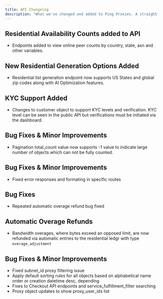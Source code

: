 ```yaml
---
title: API Changelog
description: "What we've changed and added to Ping Proxies. A straightforward timeline of our improvements."
---
```

<Update label="1.3.3">

  ## Residential Availability Counts added to API
    
  * Endpoints added to view online peer counts by country, state, asn and other variables.

  ## New Residential Generation Options Added
    
  * Residential list generation endpoint now supports US States and global zip codes along with AI Optimization features.

</Update>
<Update label="1.2.2">

  ## KYC Support Added
    
  * Changes to customer object to support KYC levels and verification. KYC level can be seen in the public API but verifications must be initiated via the dashboard.

  ## Bug Fixes & Minor Improvements
    
  * Pagination total_count value now supports -1 value to indicate large number of objects which can not be fully counted.

</Update>

<Update label="1.1.2">

  ## Bug Fixes & Minor Improvements
    
  * Fixed error responses and formating in specific routes

</Update>

<Update label="1.1.1">

  ## Bug Fixes
    
  * Repeated automatic overage refund bug fixed

</Update>

<Update label="1.1.0">

  ## Automatic Overage Refunds
    
  * Bandwidth overages, where bytes exceed an opposed limit, are now refunded via automatic entries to the residential ledgr with type `overage_adjustment`

</Update>

<Update label="1.0.0">

  ## Bug Fixes & Minor Improvements
    
  * Fixed subnet_id proxy filtering issue
  * Apply default sorting rules for all objects based on alphabetical name order or creation datetime desc, depending 
  * Fixes to Checkout API endpoints and service_fulfillment_filter searching
  * Proxy object updates to show proxy_user_ids list

</Update>